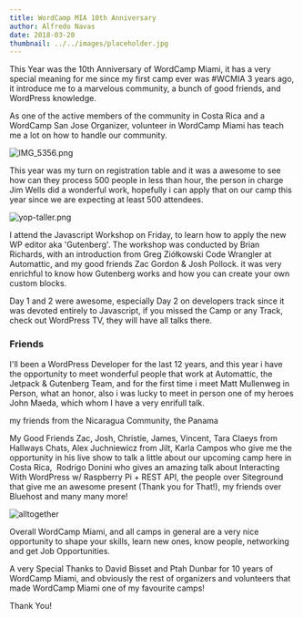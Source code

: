 ```yaml
---
title: WordCamp MIA 10th Anniversary
author: Alfredo Navas
date: 2018-03-20
thumbnail: ../../images/placeholder.jpg
---
```


This Year was the 10th Anniversary of WordCamp Miami, it has a very special meaning for me since my first camp ever was #WCMIA 3 years ago, it introduce me to a marvelous community, a bunch of good friends, and WordPress knowledge.

As one of the active members of the community in Costa Rica and a WordCamp San Jose Organizer, volunteer in WordCamp Miami has teach me a lot on how to handle our community.

![IMG_5356.png](https://www.elpuas.com/wp-content/uploads/2018/03/IMG_5356.png)

This year was my turn on registration table and it was a awesome to see how can they process 500 people in less than hour, the person in charge Jim Wells did a wonderful work, hopefully i can apply that on our camp this year since we are expecting at least 500 attendees.

![yop-taller.png](https://www.elpuas.com/wp-content/uploads/2018/03/yop-taller.png)

I attend the Javascript Workshop on Friday, to learn how to apply the new WP editor aka 'Gutenberg'. The workshop was conducted by Brian Richards, with an introduction from Greg Ziółkowski Code Wrangler at Automattic, and my good friends Zac Gordon & Josh Pollock. it was very enrichful to know how Gutenberg works and how you can create your own custom blocks.

Day 1 and 2 were awesome, especially Day 2 on developers track since it was devoted entirely to Javascript, if you missed the Camp or any Track, check out WordPress TV, they will have all talks there.

### Friends

I'll been a WordPress Developer for the last 12 years, and this year i have the opportunity to meet wonderful people that work at Automattic, the Jetpack & Gutenberg Team, and for the first time i meet Matt Mullenweg in Person, what an honor, also i was lucky to meet in person one of my heroes John Maeda, which whom I have a very enrifull talk.

my friends from the Nicaragua Community, the Panama

My Good Friends Zac, Josh, Christie, James, Vincent, Tara Claeys from Hallways Chats, Alex Juchniewicz from Jilt, Karla Campos who give me the opportunity in his live show to talk a little about our upcoming camp here in Costa Rica,  Rodrigo Donini who gives an amazing talk about Interacting With WordPress w/ Raspberry Pi + REST API, the people over Siteground that give me an awesome present (Thank you for That!), my friends over Bluehost and many many more!

![alltogether](https://www.elpuas.com/wp-content/uploads/2018/03/alltogether.png)

Overall WordCamp Miami, and all camps in general are a very nice opportunity to shape your skills, learn new ones, know people, networking and get Job Opportunities.

A very Special Thanks to David Bisset and Ptah Dunbar for 10 years of WordCamp Miami, and obviously the rest of organizers and volunteers that made WordCamp Miami one of my favourite camps!

Thank You!
